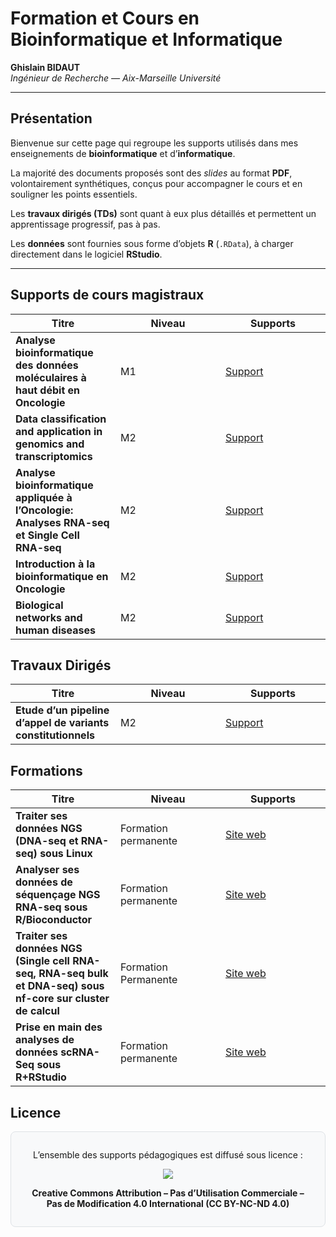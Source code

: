 # Formation et Cours en Bioinformatique et Informatique

**Ghislain BIDAUT**\
*Ingénieur de Recherche — Aix-Marseille Université*

------------------------------------------------------------------------

## Présentation

Bienvenue sur cette page qui regroupe les supports utilisés dans mes enseignements de **bioinformatique** et d’**informatique**.

::: callout-note
La majorité des documents proposés sont des *slides* au format **PDF**, volontairement synthétiques, conçus pour accompagner le cours et en souligner les points essentiels.
:::

Les **travaux dirigés (TDs)** sont quant à eux plus détaillés et permettent un apprentissage progressif, pas à pas.

Les **données** sont fournies sous forme d’objets **R** (`.RData`), à charger directement dans le logiciel **RStudio**.

------------------------------------------------------------------------

## Supports de cours magistraux

| Titre | Niveau | Supports |
|------------------------|------------------------|------------------------|
| **Analyse bioinformatique des données moléculaires à haut débit en Oncologie** | M1 | [Support](./cours/Cours-Master-M1-Genomique-Variants_RNA_Seq.html) |
| **Data classification and application in genomics and transcriptomics** | M2 | [Support](./cours/M2-Bio-Sante-IA-Biomarkers-Classif-Genomics-Data.html) |
| **Analyse bioinformatique appliquée à l’Oncologie: Analyses RNA-seq et Single Cell RNA-seq** | M2 | [Support](./cours/Cours-M2_Technologies-de-la-Santé_RNA-Seq_Single-Cell.html) |
| **Introduction à la bioinformatique en Oncologie** | M2 | [Support](./cours/ours-Intro-Bioinfo-Onco-M2-Biologie-Santé-Tronc-Commun-Genomique.html) |
| **Biological networks and human diseases** | M2 | [Support](./cours/M2-Biologie-Santé-Genomique-Réseaux-Biologiques-et-Maladies-Humaines.pdf) |

## Travaux Dirigés

| Titre | Niveau | Supports |
|------------------------|------------------------|------------------------|
| **Etude d'un pipeline d'appel de variants constitutionnels** | M2 | [Support](./cours/TD_Master_Bioinfo_DNA-seq_appel_de_variants.html) |

## Formations

| Titre | Niveau | Supports |
|------------------------|------------------------|------------------------|
| **Traiter ses données NGS (DNA-seq et RNA-seq) sous Linux** | Formation permanente | [Site web](https://reposgb.github.io/formation_ngs_linux/) |
| **Analyser ses données de séquençage NGS RNA-seq sous R/Bioconductor** | Formation permanente | [Site web](https://reposgb.github.io/formation_rnaseq_r/) |
| **Traiter ses données NGS (Single cell RNA-seq, RNA-seq bulk et DNA-seq) sous nf-core sur cluster de calcul** | Formation Permanente | [Site web]() |
| **Prise en main des analyses de données scRNA-Seq sous R+RStudio** | Formation permanente | [Site web]() |

## Licence

::: {.card style="max-width: 600px; margin: auto; text-align: center; padding: 1em; background-color: #f8f9fa; border: 1px solid #dee2e6; border-radius: 0.5rem;"}
L’ensemble des supports pédagogiques est diffusé sous licence :

[![](https://licensebuttons.net/l/by-nc-nd/4.0/88x31.png)](http://creativecommons.org/licenses/by-nc-nd/4.0/)

**Creative Commons Attribution – Pas d’Utilisation Commerciale –\
Pas de Modification 4.0 International (CC BY-NC-ND 4.0)**
:::
